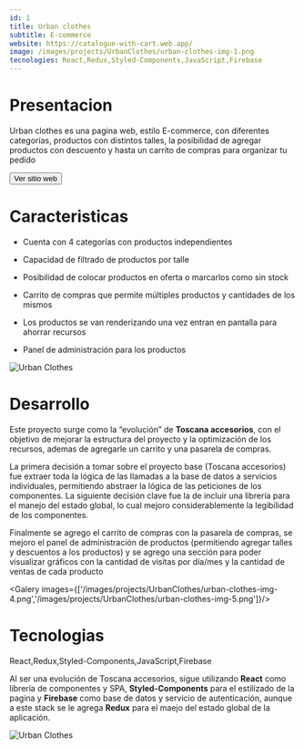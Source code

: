 ```yaml
---
id: 1
title: Urban clothes
subtitle: E-commerce
website: https://catalogue-with-cart.web.app/ 
image: /images/projects/UrbanClothes/urban-clothes-img-1.png
tecnologies: React,Redux,Styled-Components,JavaScript,Firebase
---
```



# Presentacion

Urban clothes es una pagina web, estilo E-commerce, con diferentes categorías, productos con distintos talles, la posibilidad de agregar productos con descuento y hasta un carrito de compras para organizar tu pedido

<Button to="https://catalogue-with-cart.web.app/" contained>Ver sitio web</Button>


# Caracteristicas

- Cuenta con 4 categorías con productos independientes

- Capacidad de filtrado de productos por talle

- Posibilidad de colocar productos en oferta o marcarlos como sin stock

- Carrito de compras que permite múltiples productos y cantidades de los mismos

- Los productos se van renderizando una vez entran en pantalla para ahorrar recursos

- Panel de administración para los productos

![Urban Clothes](/images/projects/UrbanClothes/urban-clothes-img-1.png)

# Desarrollo

Este proyecto surge como la “evolución” de **Toscana accesorios**, con el objetivo de mejorar la estructura del proyecto y la optimización de los recursos, ademas de agregarle un carrito y una pasarela de compras.

La primera decisión a tomar sobre el proyecto base (Toscana accesorios) fue extraer toda la lógica de las llamadas a la base de datos a servicios individuales, permitiendo abstraer la lógica de las peticiones de los componentes. La siguiente decisión clave fue la de incluir una librería para el manejo del estado global, lo cual mejoro considerablemente la legibilidad de los componentes.

Finalmente se agrego el carrito de compras con la pasarela de compras, se mejoro el panel de administración de productos (permitiendo agregar talles y descuentos a los productos) y se agrego una sección para poder visualizar gráficos con la cantidad de visitas por día/mes y la cantidad de ventas de cada producto


<Galery images={['/images/projects/UrbanClothes/urban-clothes-img-4.png','/images/projects/UrbanClothes/urban-clothes-img-5.png']}/>

# Tecnologias

<Tecnologies>React,Redux,Styled-Components,JavaScript,Firebase</Tecnologies>

Al ser una evolución de Toscana accesorios, sigue utilizando **React** como librería de componentes y SPA, **Styled-Components** para el estilizado de la pagina y **Firebase** como base de datos y servicio de autenticación, aunque a este stack se le agrega **Redux** para el maejo del estado global de la aplicación.


![Urban Clothes](/images/projects/UrbanClothes/urban-clothes-img-3.png)